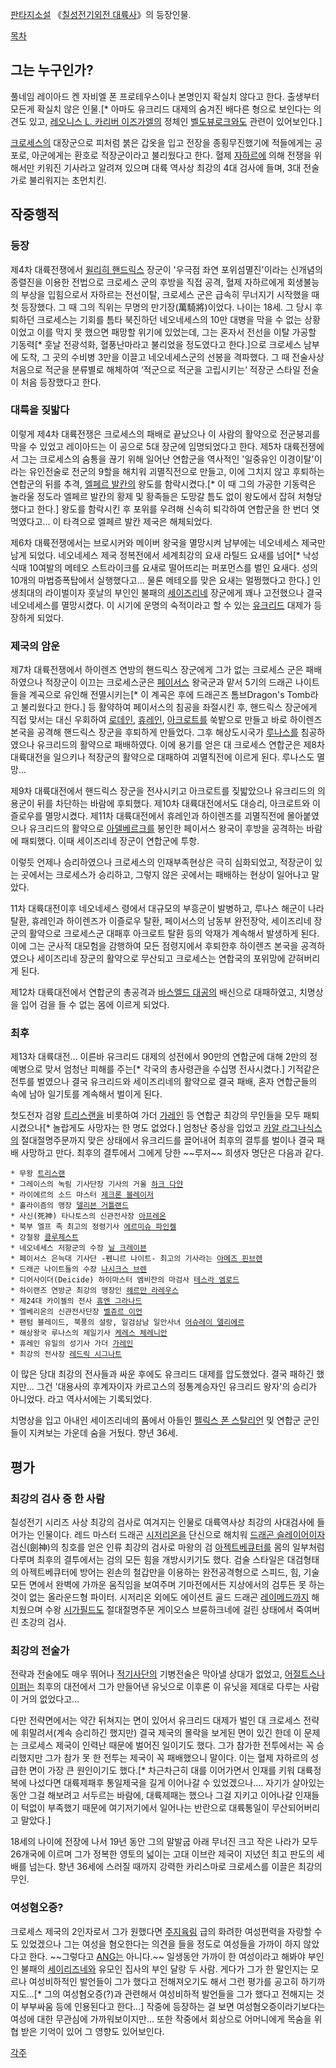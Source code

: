 [[판타지소설]] 《[[칠성전기외전 대륙사]]》의 등장인물.

[[목차]]

== 그는 누구인가? ==
풀네임 레이아드 켄 자비엘 폰 프로테우스이나 본명인지 확실치 않다고 한다. 출생부터 모든게 확실치 않은 인물.[* 아마도 유크리드 대제의 숨겨진 배다른 형으로 보인다는 의견도 있고, [[레오니스 L. 카리버 이즈가엘]]의 정체인 [[벨도뷰로크]]와도 관련이 있어보인다.]

[[크로세스]]의 대장군으로 피처럼 붉은 갑옷을 입고 전장을 종횡무진했기에 적들에게는 공포로, 아군에게는 환호로 적장군이라고 불리웠다고 한다. 혈제 [[자하르]]에 의해 전쟁을 위해서만 키워진 기사라고 알려져 있으며 대륙 역사상 최강의 4대 검사에 들며, 3대 전술가로 불리워지는 초먼치킨.


== 작중행적 ==
=== 등장 ===
제4차 대륙전쟁에서 [[윌리히 핸드릭스]] 장군이 '우극점 좌연 포위섬멸진'이라는 신개념의 종렬진을 이용한 전법으로 크로세스 군의 후방을 직접 공격, 혈제 자하르에게 회생불능의 부상을 입힘으로서 자하르는 전선이탈, 크로세스 군은 급속히 무너지기 시작했을 때 첫 등장했다. 그 때 그의 직위는 무명의 만기장(萬騎將)이었다. 나이는 18세. 그 당시 후퇴하던 크로세스는 기회를 틈타 북진하던 네오네세스의 10만 대병을 막을 수 없는 상황이었고 이를 막지 못 했으면 패망할 위기에 있었는데, 그는 혼자서 전선을 이탈 가공할 기동력[* 훗날 전광석화, 혈풍난마라고 불리었을 정도였다고 한다.]으로 크로세스 남부에 도착, 그 곳의 수비병 3만을 이끌고 네오네세스군의 선봉을 격파했다. 그 때 전술사상 처음으로 적군을 분류별로 해체하여 ‘적군으로 적군을 고립시키는‘ 적장군 스타일 전술이 처음 등장했다고 한다.

=== 대륙을 짖밟다 ===
이렇게 제4차 대륙전쟁은 크로세스의 패배로 끝났으나 이 사람의 활약으로 전군붕괴를 막을 수 있었고 레이아드는 이 공으로 5대 장군에 임명되었다고 한다. 제5차 대륙전쟁에서 그는 크로세스의 숨통을 끊기 위해 일어난 연합군을 역사적인 '일중유인 이경이탈'이라는 유인전술로 전군의 9할을 해치워 괴멸직전으로 만들고, 이에 그치지 않고 후퇴하는 연합군의 뒤를 추격, [[엘페르 발칸]]의 왕도를 함락시켰다.[* 이 때 그의 가공한 기동력은 놀라울 정도라 엘페르 발칸의 황제 및 황족들은 도망갈 틈도 없이 왕도에서 잡혀 처형당했다고 한다.] 왕도를 함락시킨 후 포위를 우려해 신속히 퇴각하여 연합군을 한 번더 엿먹였다고... 이 타격으로 엘페르 발칸 제국은 해체되었다.

제6차 대륙전쟁에서는 브로시커와 메이버 왕국을 멸망시켜 남부에는 네오네세스 제국만 남게 되었다. 네오네세스 제국 정복전에서 세계최강의 요새 라틸드 요새를 넘어[* 낙성식때 10여발의 메테오 스트라이크를 요새로 떨어뜨리는 퍼포먼스를 벌인 요새다. 성의 10개의 마법증폭탑에서 실행했다고... 물론 메테오를 맞은 요새는 멀쩡했다고 한다.] 인생최대의 라이벌이자 훗날의 부인인 불패의 [[세이즈리네]] 장군에게 꽤나 고전했으나 결국 네오네세스를 멸망시켰다. 이 시기에 운명의 숙적이라고 할 수 있는 [[유크리드]] 대제가 등장하게 되었다.

=== 제국의 암운 ===
제7차 대륙전쟁에서 하이렌즈 연방의 핸드릭스 장군에게 그가 없는 크로세스 군은 패배하였으나 적장군이 이끄는 크로세스군은 [[페이서스]] 왕국군과 맡서 5기의 드래곤 나이트들을 계곡으로 유인해 전멸시키는[* 이 계곡은 후에 드래곤즈 톰브Dragon's Tomb라고 불리웠다고 한다.] 등 활약하여 페이서스의 침공을 좌절시킨 후, 핸드릭스 장군에게 직접 맞서는 대신 우회하여 [[로데인]], [[휴레인]], [[아크로트]]를 쑥밭으로 만들고 바로 하이렌즈 본국을 공격해 핸드릭스 장군을 후퇴하게 만들었다. 그후 해상도시국가 [[루나스]]를 침공하였으나 유크리드의 활약으로 패배하였다. 이에 용기를 얻은 대 크로세스 연합군은 제8차 대륙대전을 일으키나 적장군의 활약으로 대패하여 괴멸직전에 이르게 된다. 루나스도 멸망...

제9차 대륙대전에서 핸드릭스 장군을 전사시키고 아크로트를 짖밟았으나 유크리드의 의용군이 뒤를 차단하는 바람에 후퇴했다. 제10차 대륙대전에서도 대승리, 아크로트와 이즐로우를 멸망시켰다. 제11차 대륙대전에서 휴레인과 하이렌즈를 괴멸직전에 몰아붙였으나 유크리드의 활약으로 [[아델베르크]]를 봉인한 페이서스 왕국이 후방을 공격하는 바람에 패퇴했다. 이때 세이즈리네 장군이 연합군에 투항.

이렇듯 언제나 승리하였으나 크로세스의 인재부족현상은 극히 심화되었고, 적장군이 있는 곳에서는 크로세스가 승리하고, 그렇지 않은 곳에서는 패배하는 현상이 일어나고 말았다.

11차 대륙대전이후 네오네세스 령에서 대규모의 부흥군이 발병하고, 루나스 해군이 나라 탈환, 휴레인과 하이렌즈가 이즐로우 탈환, 페이서스의 남동부 완전장악, 세이즈리네 장군의 활약으로 크로세스군 대패후 아크로트 탈환 등의 악재가 계속해서 발생하게 된다.
이에 그는 군사적 대모험을 감행하여 모든 점령지에서 후퇴한후 하이렌즈 본국을 공격하였으나 세이즈리네 장군의 활약으로 무산되고 크로세스는 연합국의 포위망에 갇혀버리게 된다.

제12차 대륙대전에서 연합군의 총공격과 [[바스엘드 대공]]의 배신으로 대패하였고, 치명상을 입어 검을 들 수 없는 몸에 이르게 되었다.


=== 최후 ===
제13차 대륙대전... 이른바 유크리드 대제의 성전에서 90만의 연합군에 대해 2만의 정예병으로 맞서 엄청난 피해를 주는[* 각국의 총사령관을 수십명 전사시켰다.] 기적같은 전투를 벌였으나 결국 유크리드와 세이즈리네의 활약으로 결국 패배, 혼자 연합군들의 속에 남아 일기토를 계속해서 벌이게 된다.

첫도전자 검왕 [[트리스랜]]을 비롯하여 가더 [[가레인]] 등 연합군 최강의 무인들을 모두 패퇴시켰으나[* 놀랍게도 사망자는 한 명도 없었다.] 엄청난 중상을 입었고 [[카알 라그나식스]]의 절대절명주문까지 맞은 상태에서 유크리드를 끌어내어 최후의 결투를 벌이나 결국 패배 사망하고 만다.
최후의 결투에서 그에게 당한 ~~루저~~ 희생자 명단은 다음과 같다.

 * 무왕 [[트리스랜]]
 * 그레이스의 녹림 기사단장 기사의 거울 [[하크 다얀]]
 * 라이에르의 소드 마스터 [[제크론 블레이저]]
 * 홀라이즘의 맹장 [[델리븐 거틀랜드]]
 * 사신(死神) 타나토스의 신관전사장 [[아프레온]]
 * 북부 엘프 족 최고의 정령기사 [[에르미슈 파인켈]]
 * 강철왕 [[클루제스트]]
 * 네오네세스 저항군의 수장 [[닐 크레이븐]]
 * 페이서스 은늑대 기사단 -펜니르 나이트- 최고의 기사라는 [[아메즈 핀브렌]]
 * 드래곤 나이트들의 수장 [[나시크스 브렌]]
 * 디어사이더(Deicide) 하이마스터 엠비잔의 마검사 [[테스라 엠로드]]
 * 하이랜즈 연방군 최강의 맹장인 [[헤르만 라레우스]]
 * 제24대 카이젤의 전사 [[휴엔 그라나드]]
 * 엘베리온의 신관전사단장 [[벨쥬르 이언]]
 * 팬텀 블레이드, 북풍의 설랑, 일검삼남 일안사녀 [[어슈레이 델리에르]]
 * 해상왕국 루나스의 제일기사 [[케레스 체레니안]]
 * 휴레인 유일의 성기사 가더 [[가레인]]
 * 최강의 전사장 [[레드릭 시그나트]]

이 많은 당대 최강의 전사들과 싸운 후에도 유크리드 대제를 압도했었다. 결국 패하긴 했지만... 그건 '대용사의 후계자이자 카르고스의 정통계승자인 유크리드 왕자'의 승리가 아니었다. 라고 역사서에는 기록되었다.

치명상을 입고 아내인 세이즈리네의 품에서 아들인 [[펠릭스 폰 스탈리언]] 및 연합군 군인들이 지켜보는 가운데 숨을 거뒀다. 향년 36세.

== 평가 ==
=== 최강의 검사 중 한 사람 ===
칠성전기 시리즈 사상 최강의 검사로 여겨지는 인물로 대륙역사상 최강의 사대검사에 들어가는 인물이다. 
레드 마스터 드래곤 [[시저리온]]을 단신으로 해치워 [[드래곤 슬레이어]]이자 검신(劍神)의 칭호를 얻은 인류 최강의 검사로 마왕의 검 [[아젝트베큐터]]를 몸의 일부처럼 다루며 최후의 결투에서는 검의 모든 힘을 개방시키기도 했다.
검술 스타일은 대검형태의 아젝트베큐터에 방어는 왼손의 철갑만을 이용하는 완전공격형으로 스피드, 힘, 기술 모든 면에서 완벽에 가까운 움직임을 보여주며 기마전에서든 지상에서의 검투든 못 하는 것이 없는 올라운드형 파이터. 시저리온 외에도 에이션트 골드 드래곤 [[레이메드]]까지 해치웠으며 수왕 [[시가필드]]도 절대절명주문 게이오스 브륜하크네에 걸린 상태에서 죽여버린 초강의 검사. 


=== 최강의 전술가 ===
전략과 전술에도 매우 뛰어나 [[적기사단]]의 기병전술은 막아낼 상대가 없었고, [[어절트스나이퍼]]는 최후의 대전에서 그가 만들어낸 유닛으로 이후론 이 유닛을 제대로 다루는 사람이 거의 없었다고...

다만 전략면에서는 약간 뒤쳐지는 면이 있어서 유크리드 대제가 벌인 대 크로세스 전략에 휘말려서(계속 승리하긴 했지만) 결국 제국의 몰락을 보게된 면이 있긴 한데 이 문제는 크로세스 제국이 인력난 때문에 벌어진 일이기도 했다. 그가 참가한 전투에서는 꼭 승리했지만 그가 참가 못 한 전투는 제국이 꼭 패배했으니 말이다. 이는 혈제 자하르의 성급한 면이 가장 큰 원인이기도 했다.[* 차근차근히 대를 이어가면서 인재를 키워 대륙정복에 나섰다면 대륙제패후 통일제국을 길게 이어나갈 수 있었겠으나.... 자기가 살아있는 동안 그걸 해보려고 서두르는 바람에, 대륙제패는 했으나 그걸 지키고 이어나갈 인재들이 턱없이 부족했기 때문에 여기저기에서 일어나는 반란으로 대륙통일이 무산되어버리고 말았다.]

18세의 나이에 전장에 나서 19년 동안 그의 말발굽 아래 무너진 크고 작은 나라가 모두 26개국에 이르며 그가 정복한 영토의 넓이는 고대 이브란 제국이 지녔던 최고 판도의 세 배를 넘는다. 향년 36세에 스러질 때까지 강력한 카리스마로 크로세스를 이끌은 최강의 무인.

=== 여성혐오증? ===
크로세스 제국의 2인자로서 그가 원했다면 [[주지육림]] 급의 화려한 여성편력을 자랑할 수도 있었겠으나 그는 여성을 혐오한다는 의견을 들을 정도로 여성들을 가까이 하지 않았다고 한다. ~~그렇다고 [[ANG]]는 아니다.~~
일생동안 가까이 한 여성이라고 해봐야 부인인 불패의 [[세이리즈네]]와 유모인 집사의 부인 달랑 두 사람.
게다가 그가 한 말인지는 모르나 여성비하적인 발언들이 그가 했다고 전해져오기도 해서 그런 평가를 공고히 하기까지도...[* 그의 여성혐오증(?)과 관련해서 여성비하적 발언들을 그가 했다고 전해지는 것이 부부싸움 등에 인용된다고 한다...]
작중에 등장하는 걸 보면 여성혐오증이라기보다는 여성에 대한 무관심에 가까워보이지만...
또한 작중에서 회상으로 어머니에게 목숨을 위협 받은 기억이 있어 그 영향도 있어보인다.


[[각주]]
